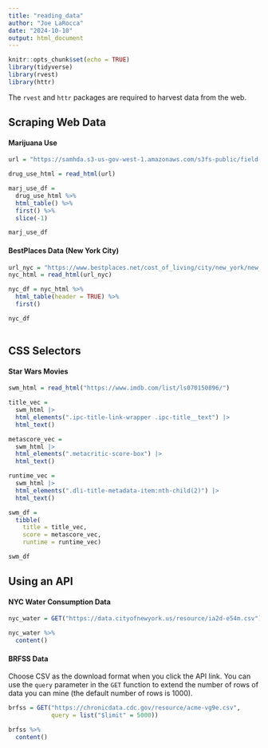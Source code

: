 ```yaml
---
title: "reading_data"
author: "Joe LaRocca"
date: "2024-10-10"
output: html_document
---
```


```r
knitr::opts_chunk$set(echo = TRUE)
library(tidyverse)
library(rvest)
library(httr)
```

The `rvest` and `httr` packages are required to harvest data from the web.

## Scraping Web Data

#### Marijuana Use

```r

url = "https://samhda.s3-us-gov-west-1.amazonaws.com/s3fs-public/field-uploads/2k15StateFiles/NSDUHsaeShortTermCHG2015.htm"

drug_use_html = read_html(url)

```

```r

marj_use_df =
  drug_use_html %>%
  html_table() %>%
  first() %>%
  slice(-1)

marj_use_df

```

#### BestPlaces Data (New York City)

```r

url_nyc = "https://www.bestplaces.net/cost_of_living/city/new_york/new_york"
nyc_html = read_html(url_nyc)

nyc_df = nyc_html %>%
  html_table(header = TRUE) %>%
  first()

nyc_df
  

```

## CSS Selectors

#### Star Wars Movies

```r

swm_html = read_html("https://www.imdb.com/list/ls070150896/")

```

```r

title_vec = 
  swm_html |>
  html_elements(".ipc-title-link-wrapper .ipc-title__text") |>
  html_text()

metascore_vec = 
  swm_html |>
  html_elements(".metacritic-score-box") |>
  html_text()

runtime_vec = 
  swm_html |>
  html_elements(".dli-title-metadata-item:nth-child(2)") |>
  html_text()

swm_df = 
  tibble(
    title = title_vec,
    score = metascore_vec,
    runtime = runtime_vec)

swm_df

```

## Using an API

#### NYC Water Consumption Data

```r

nyc_water = GET("https://data.cityofnewyork.us/resource/ia2d-e54m.csv")

nyc_water %>%
  content()

```

#### BRFSS Data

Choose CSV as the download format when you click the API link. You can use the `query` parameter in the `GET` function to extend the number of rows of data you can mine (the default number of rows is 1000).

```r

brfss = GET("https://chronicdata.cdc.gov/resource/acme-vg9e.csv",
            query = list("$limit" = 5000))

brfss %>%
  content()

```

